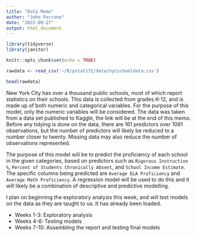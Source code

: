 ```yaml
---
title: "Data Memo"
author: "John Ferrone"
date: "2022-09-27"
output: html_document
---
```


```r
library(tidyverse)
library(janitor)

knitr::opts_chunk$set(echo = TRUE)
```

```r
rawdata <- read_csv('~/R/pstat131/data/nycschooldata.csv')
```

```r
head(rawdata)
```

New York City has over a thousand public schools, most of which report statistics on their schools. This data is collected from grades K-12, and is made up of both numeric and categorical variables. For the purpose of this model, only the numeric variables will be considered. The data was taken from a data set published to Kaggle, the link will be at the end of this memo. Before any tidying is done on the data, there are 161 predictors over 1091 observations, but the number of predictors will likely be reduced to a number closer to twenty. Missing data may also reduce the number of observations represented.

The purpose of this model will be to predict the proficiency of each school in the given categories, based on predictors such as `Rigorous Instruction %`, `Percent of Students Chronically Absent`, and `School Income Estimate`. The specific columns being predicted are `Average ELA Proficiency` and `Average Math Proficiency`. A regression model will be used to do this and it will likely be a combination of descriptive and predictive modelling.

I plan on beginning the exploratory analysis this week, and will test models on the data as they are taught to us. It has already been loaded.

* Weeks 1-3: Exploratory analysis
* Weeks 4-6: Testing models
* Weeks 7-10: Assembling the report and testing final models